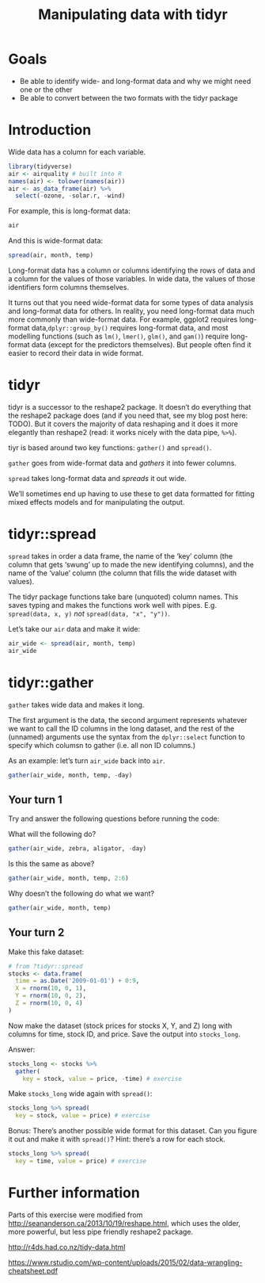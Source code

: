 % Manipulating data with tidyr

# Goals

- Be able to identify wide- and long-format data and why we might need one or
  the other
- Be able to convert between the two formats with the tidyr package

# Introduction

Wide data has a column for each variable.

```r
library(tidyverse)
air <- airquality # built into R
names(air) <- tolower(names(air))
air <- as_data_frame(air) %>% 
  select(-ozone, -solar.r, -wind)
```

For example, this is long-format data:

```r
air
```

And this is wide-format data:

```r
spread(air, month, temp)
```

Long-format data has a column or columns identifying the rows of data and a column
for the values of those variables. In wide data, the values of those identifiers form columns themselves.

It turns out that you need wide-format data for some types of data analysis and long-format data for others. In reality, you need long-format data much more commonly than wide-format data. For example, ggplot2 requires long-format data,`dplyr::group_by()` requires long-format data, and most modelling functions (such as `lm()`, `lmer()`, `glm()`, and `gam()`) require long-format data (except for the predictors themselves). But people often find it easier to record their data in wide format.

# tidyr

tidyr is a successor to the reshape2 package. It doesn't do everything that the reshape2 package does (and if you need that, see my blog post here: TODO). But it covers the majority of data reshaping and it does it more elegantly than reshape2 (read: it works nicely with the data pipe, `%>%`).

tiyr is based around two key functions: `gather()` and `spread()`.

`gather` goes from wide-format data and *gathers* it into fewer columns.

`spread` takes long-format data and *spreads* it out wide.

We'll sometimes end up having to use these to get data formatted for fitting mixed effects models and for manipulating the output.

# tidyr::spread

`spread` takes in order a data frame, the name of the 'key' column (the column that gets 'swung' up to made the new identifying columns), and the name of the 'value' column (the column that fills the wide dataset with values).

The tidyr package functions take bare (unquoted) column names. This saves typing and makes the functions work well with pipes. E.g. `spread(data, x, y)` *not* `spread(data, "x", "y"))`.

Let's take our `air` data and make it wide:

```r
air_wide <- spread(air, month, temp)
air_wide
```

# tidyr::gather

`gather` takes wide data and makes it long.

The first argument is the data, the second argument represents whatever we want to call the ID columns in the long dataset, and the rest of the (unnamed) arguments use the syntax from the `dplyr::select` function to specify which columsn to gather (i.e. all non ID columns.)

As an example: let's turn `air_wide` back into `air`.

```r
gather(air_wide, month, temp, -day)
```

## Your turn 1

Try and answer the following questions before running the code:

What will the following do?

```r
gather(air_wide, zebra, aligator, -day)
```

Is this the same as above?

```r
gather(air_wide, month, temp, 2:6)
```

Why doesn't the following do what we want?

```r
gather(air_wide, month, temp)
```

## Your turn 2

Make this fake dataset:

```r
# from ?tidyr::spread
stocks <- data.frame(
  time = as.Date('2009-01-01') + 0:9,
  X = rnorm(10, 0, 1),
  Y = rnorm(10, 0, 2),
  Z = rnorm(10, 0, 4)
)
```

Now make the dataset (stock prices for stocks X, Y, and Z) long with columns for time, stock ID, and price. Save the output into `stocks_long`.

Answer:

```r
stocks_long <- stocks %>% 
  gather(
    key = stock, value = price, -time) # exercise
```

Make `stocks_long` wide again with `spread()`:

```r
stocks_long %>% spread(
  key = stock, value = price) # exercise
```

Bonus: There's another possible wide format for this dataset. Can you figure it out and make it with `spread()`? Hint: there's a row for each stock.

```r
stocks_long %>% spread(
  key = time, value = price) # exercise
```

# Further information

Parts of this exercise were modified from <http://seananderson.ca/2013/10/19/reshape.html>, which uses the older, more powerful, but less pipe friendly reshape2 package.

<http://r4ds.had.co.nz/tidy-data.html>

<https://www.rstudio.com/wp-content/uploads/2015/02/data-wrangling-cheatsheet.pdf>
